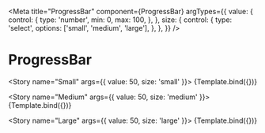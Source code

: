 
<Meta
  title="ProgressBar"
  component={ProgressBar}
  argTypes={{
    value: {
      control: {
        type: 'number',
        min: 0,
        max: 100,
      },
    },
    size: {
      control: {
        type: 'select',
        options: ['small', 'medium', 'large'],
      },
    },
  }}
/>


# ProgressBar
<Story name="All Sizes">
  <div style={{ display: 'flex', flexDirection: 'column', gap: '32px' }}>
    <ProgressBar value={50} size="small" />
    <ProgressBar value={50} size="medium" />
    <ProgressBar value={50} size="large" />
  </div>
</Story>



<Story name="Small" args={{ value: 50, size: 'small' }}>
  {Template.bind({})}
</Story>

<Story name="Medium" args={{ value: 50, size: 'medium' }}>
  {Template.bind({})}
</Story>

<Story name="Large" args={{ value: 50, size: 'large' }}>
  {Template.bind({})}
</Story>
